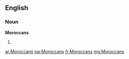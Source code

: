 ==English==

===Noun===
'''Moroccans'''

# {{plural of|[[Moroccan]]}}

[[ar:Moroccans]]
[[sw:Moroccans]]
[[fr:Moroccans]]
[[mg:Moroccans]]